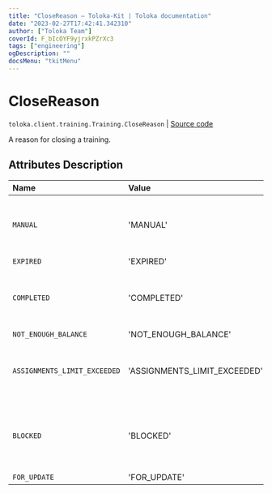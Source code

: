 ```yaml
---
title: "CloseReason — Toloka-Kit | Toloka documentation"
date: "2023-02-27T17:42:41.342310"
author: ["Toloka Team"]
coverId: F_bIcOYF9yjrxkPZrXc3
tags: ["engineering"]
ogDescription: ""
docsMenu: "tkitMenu"
---
```


# CloseReason
`toloka.client.training.Training.CloseReason` | [Source code](https://github.com/Toloka/toloka-kit/blob/v1.1.4/src/client/training.py#L62)

A reason for closing a training.

## Attributes Description

| Name | Value | Description |
| :------| :-----------| :----------| 
`MANUAL`|'MANUAL'|<p>A training was closed by a requester.</p>
`EXPIRED`|'EXPIRED'|
`COMPLETED`|'COMPLETED'|<p>All linked pool tasks were completed.</p>
`NOT_ENOUGH_BALANCE`|'NOT_ENOUGH_BALANCE'|
`ASSIGNMENTS_LIMIT_EXCEEDED`|'ASSIGNMENTS_LIMIT_EXCEEDED'|<p>A limit of 2 millions assignments is reached.</p>
`BLOCKED`|'BLOCKED'|<p>The requester&#x27;s account was blocked.</p>
`FOR_UPDATE`|'FOR_UPDATE'|